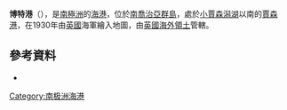 {{Coord|54|12|S|36|36|W|source:GNIS|display=title}}
'''博特港'''（{{lang-en|Boat Harbour, South Georgia}}），是[[南極洲|南極洲]]的[[海港|海港]]，位於[[南喬治亞群島|南喬治亞群島]]，處於[[小賈森潟湖|小賈森潟湖]]以南的[[賈森港|賈森港]]，在1930年由[[英國|英國]]海軍繪入地圖，由[[英國海外領土|英國海外領土]]管轄。

==參考資料==
* {{usgs-gazetteer|id=1570}}

{{Antarctica-geo-stub}}
[[Category:南极洲海港|Category:南极洲海港]]